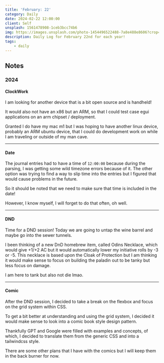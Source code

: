 ```yaml
---
title: 'February: 22'
category: Daily
date: 2024-02-22 12:00:00
client: Self
unsplash: 1561478908-1ceb3bcc74b6
img: https://images.unsplash.com/photo-1454496522488-7a8e488e8606?crop=entropy&cs=srgb&fm=jpg&ixid=MnwzNjM5Nzd8MHwxfHJhbmRvbXx8fHx8fHx8fDE2ODE3NDg2ODY&ixlib=rb-4.0.3&q=85
description: Daily Log for February 22nd for each year!
tags:
    - daily
---
```



<MDXJS>

## Notes

</MDXJS>

<MDXJS>

### 2024

<MDXJS>

#### ClockWork

I am looking for another device that is a bit open source and is handheld!

It would also not have an x86 but an ARM, so that I could test case egui applications on an arm chipset / deployment. 

Granted I do have my mac m1 but I was hoping to have another linux device, probably an ARM ubuntu device, that I could do development work on while I am traveling or outside of my man cave.

</MDXJS>

---

<MDXJS>

#### Date

The journal entries had to have a time of `12:00:00` because during the parsing, I was getting some wild timezone errors because of it.
The other option was trying to find a way to slip time into the entries but I figured that would cause problems in the future.

So it should be noted that we need to make sure that time is included in the date!

However, I know myself, I will forget to do that often, oh well.

</MDXJS>

---

<MDXJS>

#### DND

Time for a DND session!
Today we are going to untap the wine barrel and maybe go into the sewer tunnels.

I been thinking of a new DnD homebrew item, called Odins Necklace, which would give +1/+2 AC but it would automatically lower my initiative rolls by -3 or -5.
This necklace is based upon the Cloak of Protection but I am thinking it would make sense to focus on building the paladin out to be tanky but less focus on damage. 

I am here to tank but also not die lmao.

</MDXJS>

---

<MDXJS>

#### Comic

After the DND session, I decided to take a break on the flexbox and focus on the grid system within CSS.

To get a bit better at understanding and using the grid system, I decided it would make sense to look into a comic book style design pattern.

Thankfully GPT and Google were filled with examples and concepts, of which, I decided to translate them from the generic CSS and into a tailwindcss style.

There are some other plans that I have with the comics but I will keep them in the back burner for now.

</MDXJS>


</MDXJS>